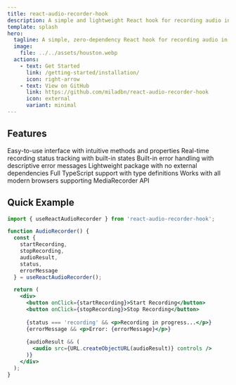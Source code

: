 ```yaml
---
title: react-audio-recorder-hook
description: A simple and lightweight React hook for recording audio in web applications.
template: splash
hero:
  tagline: A simple, zero-dependency React hook for recording audio in web applications
  image:
    file: ../../assets/houston.webp
  actions:
    - text: Get Started
      link: /getting-started/installation/
      icon: right-arrow
    - text: View on GitHub
      link: https://github.com/miladbn/react-audio-recorder-hook
      icon: external
      variant: minimal
---
```



## Features

<CardGrid stagger>
	<Card title="Simple API" icon="setting">
		Easy-to-use interface with intuitive methods and properties
	</Card>
	<Card title="Status Tracking" icon="information">
		Real-time recording status tracking with built-in states
	</Card>
	<Card title="Error Handling" icon="warning">
		Built-in error handling with descriptive error messages
	</Card>
	<Card title="Zero Dependencies" icon="approve-check">
		Lightweight package with no external dependencies
	</Card>
	<Card title="TypeScript Support" icon="document">
		Full TypeScript support with type definitions
	</Card>
	<Card title="Browser Compatibility" icon="laptop">
		Works with all modern browsers supporting MediaRecorder API
	</Card>
</CardGrid>

## Quick Example

```jsx
import { useReactAudioRecorder } from 'react-audio-recorder-hook';

function AudioRecorder() {
  const {
    startRecording,
    stopRecording,
    audioResult,
    status,
    errorMessage
  } = useReactAudioRecorder();

  return (
    <div>
      <button onClick={startRecording}>Start Recording</button>
      <button onClick={stopRecording}>Stop Recording</button>
      
      {status === 'recording' && <p>Recording in progress...</p>}
      {errorMessage && <p>Error: {errorMessage}</p>}
      
      {audioResult && (
        <audio src={URL.createObjectURL(audioResult)} controls />
      )}
    </div>
  );
}
```
